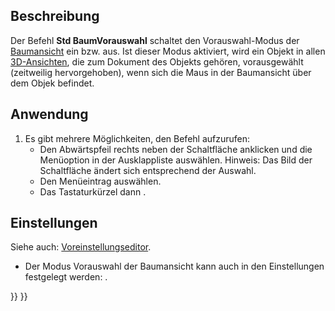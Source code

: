 <languages/>

{{Docnav/de
|[[Std_TreeSyncPlacement/de|BaumSyncPosition]]
|[[Std_TreeRecordSelection/de|BaumAuswahlAufzeichnen]]
|[[Std_View_Menu/de|Std Menü Ansicht]]
|IconL=Std_TreeSyncPlacement.svg
|IconR=Std_TreeRecordSelection.svg
|IconC=Freecad.svg
}}

{{GuiCommand/de
|Name=Std TreePreSelection
|Name/de=Std BaumVorauswahl
|MenuLocation=Ansicht → Baumansicht-Aktionen → Vorauswahl
|Workbenches=Alle
|Shortcut={{KEY|T}} {{KEY|4}}
|Version=0.19
}}

<span id="Description"></span>
==Beschreibung==

Der Befehl '''Std BaumVorauswahl''' schaltet den Vorauswahl-Modus der [[Tree_view/de|Baumansicht]] ein bzw. aus. Ist dieser Modus aktiviert, wird ein Objekt in allen [[3D_view/de|3D-Ansichten]], die zum Dokument des Objekts gehören, vorausgewählt (zeitweilig hervorgehoben), wenn sich die Maus in der Baumansicht über dem Objek befindet.

<span id="Usage"></span>
==Anwendung==

# Es gibt mehrere Möglichkeiten, den Befehl aufzurufen:
#* Den Abwärtspfeil rechts neben der Schaltfläche {{Button|[[Image:Std_TreeSyncView.svg|16px]]}} anklicken und die Menüoption {{MenuCommand|Vorauswahl}} in der Ausklappliste auswählen. Hinweis: Das Bild der Schaltfläche ändert sich entsprechend der Auswahl.
#* Den Menüeintrag {{MenuCommand|Ansicht → Baumansicht-Aktionen → Vorauswahl}} auswählen.
#* Das Tastaturkürzel {{KEY|T}} dann {{KEY|4}}.

<span id="Preferences"></span>
==Einstellungen==

Siehe auch: [[Preferences_Editor/de|Voreinstellungseditor]].

* Der Modus Vorauswahl der Baumansicht kann auch in den Einstellungen festgelegt werden: {{MenuCommand|Bearbeiten→ Einstellungen... → Allgemein → Auswahl → Vorauswählen des Objekts in der 3D-Ansicht, wenn die Maus über das Baumelement fährt}}.


{{Docnav/de
|[[Std_TreeSyncPlacement/de|BaumSyncPosition]]
|[[Std_TreeRecordSelection/de|BaumAuswahlAufzeichnen]]
|[[Std_View_Menu/de|Std Menü Ansicht]]
|IconL=Std_TreeSyncPlacement.svg
|IconR=Std_TreeRecordSelection.svg
|IconC=Freecad.svg
}}

{{Std_Base_navi{{#translation:}}}}
{{Userdocnavi{{#translation:}}}}